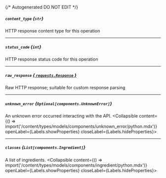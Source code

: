 {/* Autogenerated DO NOT EDIT  */}

##### `content_type` *{`str`}*
HTTP response content type for this operation

---
##### `status_code` *{`int`}*
HTTP response status code for this operation

---
##### `raw_response` [*{ `requests.Response` }*](https://requests.readthedocs.io/en/latest/api/#requests.Response)
Raw HTTP response; suitable for custom response parsing

---
##### `unknown_error` *{`Optional[components.UnknownError]`}*
An unknown error occurred interacting with the API.
<Collapsible content={() => import('/content/types/models/components/unknown_error/python.mdx')} openLabel={Labels.showProperties} closeLabel={Labels.hideProperties}>
</Collapsible>

---
##### `classes` *{`List[components.Ingredient]`}*
A list of ingredients.
<Collapsible content={() => import('/content/types/models/components/ingredient/python.mdx')} openLabel={Labels.showProperties} closeLabel={Labels.hideProperties}>
</Collapsible>


